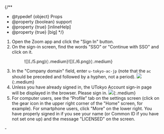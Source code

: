 
{/**
  * @typedef {object} Props
  * @property {boolean} support
  * @property {true} [inlineHelp]
  * @property {true} [big]
  */}

1. Open the Zoom app and click the "Sign In" button.
2. On the sign-in screen, find the words "SSO" or "Continue with SSO" and click on it.
   <If cond={props.big}>
     <figure class="gallery">![](./5.png){:.medium}![](./6.png){:.medium}</figure>
   </If>
3. In the "Company domain" field, enter `u-tokyo-ac-jp` (note that the `ac` should be preceded and followed by a hyphen, not a period).
    <If cond={props.big}>
      ![](./7.png){:.medium}
    </If>
4. Unless you have already signed in, the UTokyo Account sign-in page will be displayed in the browser. Please sign in.
   <If cond={props.big}>
     ![](./2.png){:.medium}
   </If>
   <If cond={props.inlineHelp}>
     <SigninAppHelpDomain type="details" />
   </If>
5. For computer users, see the “Profile” tab on the settings screen (click on the gear icon in the upper right corner of the "Home" screen, for example). For smartphone users, click "More" on the lower right. You have properly signed in if you see your name (or Common ID if you have not set one up) and the message "LICENSED" on the screen.

<If cond={props.inlineHelp}>
  <Support lang="en" show={props.support} />
  <Help lang="en" support={props.support}  slot="else">
    - <SigninAppHelpDomain type="oneline" />
  </Help>
</If>

